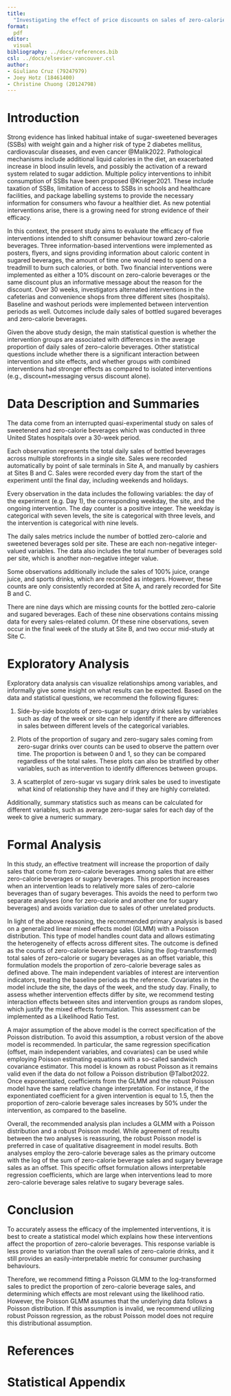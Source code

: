 ```yaml
---
title: 
  "Investigating the effect of price discounts on sales of zero-calorie beverages"
format: 
  pdf
editor: 
  visual
bibliography: ../docs/references.bib
csl: ../docs/elsevier-vancouver.csl
author: 
- Giuliano Cruz (79247979)
- Joey Hotz (18461400)
- Christine Chuong (20124798)
---
```


# Introduction

Strong evidence has linked habitual intake of sugar-sweetened beverages (SSBs) with weight gain and a higher risk of type 2 diabetes mellitus, cardiovascular diseases, and even cancer @Malik2022. Pathological mechanisms include additional liquid calories in the diet, an exacerbated increase in blood insulin levels, and possibly the activation of a reward system related to sugar addiction. Multiple policy interventions to inhibit consumption of SSBs have been proposed @Krieger2021. These include taxation of SSBs, limitation of access to SSBs in schools and healthcare facilities, and package labelling systems to provide the necessary information for consumers who favour a healthier diet. As new potential interventions arise, there is a growing need for strong evidence of their efficacy.

In this context, the present study aims to evaluate the efficacy of five interventions intended to shift consumer behaviour toward zero-calorie beverages. Three information-based interventions were implemented as posters, flyers, and signs providing information about caloric content in sugared beverages, the amount of time one would need to spend on a treadmill to burn such calories, or both. Two financial interventions were implemented as either a 10% discount on zero-calorie beverages or the same discount plus an informative message about the reason for the discount. Over 30 weeks, investigators alternated interventions in the cafeterias and convenience shops from three different sites (hospitals). Baseline and washout periods were implemented between intervention periods as well. Outcomes include daily sales of bottled sugared beverages and zero-calorie beverages.

Given the above study design, the main statistical question is whether the intervention groups are associated with differences in the average proportion of daily sales of zero-calorie beverages. Other statistical questions include whether there is a significant interaction between intervention and site effects, and whether groups with combined interventions had stronger effects as compared to isolated interventions (e.g., discount+messaging versus discount alone).

# Data Description and Summaries

The data come from an interrupted quasi-experimental study on sales of sweetened and zero-calorie beverages which was conducted in three United States hospitals over a 30-week period.

Each observation represents the total daily sales of bottled beverages across multiple storefronts in a single site. Sales were recorded automatically by point of sale terminals in Site A, and manually by cashiers at Sites B and C. Sales were recorded every day from the start of the experiment until the final day, including weekends and holidays.

Every observation in the data includes the following variables: the day of the experiment (e.g. Day 1), the corresponding weekday, the site, and the ongoing intervention. The day counter is a positive integer. The weekday is categorical with seven levels, the site is categorical with three levels, and the intervention is categorical with nine levels.

The daily sales metrics include the number of bottled zero-calorie and sweetened beverages sold per site. These are each non-negative integer-valued variables. The data also includes the total number of beverages sold per site, which is another non-negative integer value.

Some observations additionally include the sales of 100% juice, orange juice, and sports drinks, which are recorded as integers. However, these counts are only consistently recorded at Site A, and rarely recorded for Site B and C.

There are nine days which are missing counts for the bottled zero-calorie and sugared beverages. Each of these nine observations contains missing data for every sales-related column. Of these nine observations, seven occur in the final week of the study at Site B, and two occur mid-study at Site C.

# Exploratory Analysis

Exploratory data analysis can visualize relationships among variables, and informally give some insight on what results can be expected. Based on the data and statistical questions, we recommend the following figures:

1.  Side-by-side boxplots of zero-sugar or sugary drink sales by variables such as day of the week or site can help identify if there are differences in sales between different levels of the categorical variables.

2.  Plots of the proportion of sugary and zero-sugary sales coming from zero-sugar drinks over counts can be used to observe the pattern over time. The proportion is between 0 and 1, so they can be compared regardless of the total sales. These plots can also be stratified by other variables, such as intervention to identify differences between groups.

3.  A scatterplot of zero-sugar vs sugary drink sales be used to investigate what kind of relationship they have and if they are highly correlated.

Additionally, summary statistics such as means can be calculated for different variables, such as average zero-sugar sales for each day of the week to give a numeric summary.

# Formal Analysis

In this study, an effective treatment will increase the proportion of daily sales that come from zero-calorie beverages among sales that are either zero-calorie beverages or sugary beverages. This proportion increases when an intervention leads to relatively more sales of zero-calorie beverages than of sugary beverages. This avoids the need to perform two separate analyses (one for zero-calorie and another one for sugary beverages) and avoids variation due to sales of other unrelated products.

In light of the above reasoning, the recommended primary analysis is based on a generalized linear mixed effects model (GLMM) with a Poisson distribution. This type of model handles count data and allows estimating the heterogeneity of effects across different sites. The outcome is defined as the counts of zero-calorie beverage sales. Using the (log-transformed) total sales of zero-calorie or sugary beverages as an offset variable, this formulation models the proportion of zero-calorie beverage sales as defined above. The main independent variables of interest are intervention indicators, treating the baseline periods as the reference. Covariates in the model include the site, the days of the week, and the study day. Finally, to assess whether intervention effects differ by site, we recommend testing interaction effects between sites and intervention groups as random slopes, which justify the mixed effects formulation. This assessment can be implemented as a Likelihood Ratio Test.

A major assumption of the above model is the correct specification of the Poisson distribution. To avoid this assumption, a robust version of the above model is recommended. In particular, the same regression specification (offset, main independent variables, and covariates) can be used while employing Poisson estimating equations with a so-called sandwich covariance estimator. This model is known as robust Poisson as it remains valid even if the data do not follow a Poisson distribution @Talbot2022. Once exponentiated, coefficients from the GLMM and the robust Poisson model have the same relative change interpretation. For instance, if the exponentiated coefficient for a given intervention is equal to 1.5, then the proportion of zero-calorie beverage sales increases by 50% under the intervention, as compared to the baseline.

Overall, the recommended analysis plan includes a GLMM with a Poisson distribution and a robust Poisson model. While agreement of results between the two analyses is reassuring, the robust Poisson model is preferred in case of qualitative disagreement in model results. Both analyses employ the zero-calorie beverage sales as the primary outcome with the log of the sum of zero-calorie beverage sales and sugary beverage sales as an offset. This specific offset formulation allows interpretable regression coefficients, which are large when interventions lead to more zero-calorie beverage sales relative to sugary beverage sales.

# Conclusion

To accurately assess the efficacy of the implemented interventions, it is best to create a statistical model which explains how these interventions affect the proportion of zero-calorie beverages. This response variable is less prone to variation than the overall sales of zero-calorie drinks, and it still provides an easily-interpretable metric for consumer purchasing behaviours. 

Therefore, we recommend fitting a Poisson GLMM to the log-transformed sales to predict the proportion of zero-calorie beverage sales, and determining which effects are most relevant using the likelihood ratio. However, the Poisson GLMM assumes that the underlying data follows a Poisson distribution. If this assumption is invalid, we recommend utilizing robust Poisson regression, as the robust Poisson model does not require this distributional assumption.

# References

# Statistical Appendix
